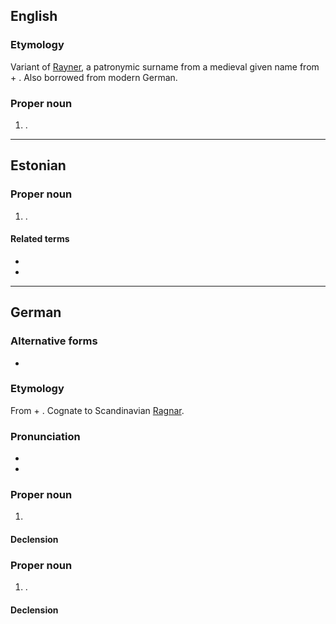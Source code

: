 {{also|rainer}}

==English==

===Etymology===
{{root|en|ine-pro|*ker-}}
Variant of [[Rayner]], a patronymic surname from a medieval given name from {{inh|en|gem-pro|-}} {{m|gem-pro|*raginą||counsel by the gods}} + {{m|gem-pro|*harjaz||army}}. Also borrowed from modern German.

===Proper noun===
{{en-proper noun}}

# {{surname|en|A=An|[[English]] and [[American]]|from=given names}}.

----

==Estonian==

===Proper noun===
{{head|et|proper noun}}

# {{given name|et|male|eq=de:Rainer}}.

====Related terms====
* {{l|et|Rain}}
* {{l|et|Ragnar}}

----

==German==

===Alternative forms===
* {{alter|de|Reiner}}

===Etymology===
From {{inh|de|gem-pro|*raginą||counsel by the gods}} + {{m|gem-pro|*harjaz||army}}. Cognate to Scandinavian [[Ragnar]].

===Pronunciation===
* {{audio|de|De-Rainer.ogg|Audio}}
* {{homophones|de|reiner}}

===Proper noun===
{{de-proper noun|m,s,-:s}}

# {{given name|de|male}}

====Declension====
{{de-ndecl|m,s,-:s}}

===Proper noun===
{{de-proper noun|surname}}

# {{surname|de|patronymic|from=given names}}.

====Declension====
{{de-ndecl|surname}}